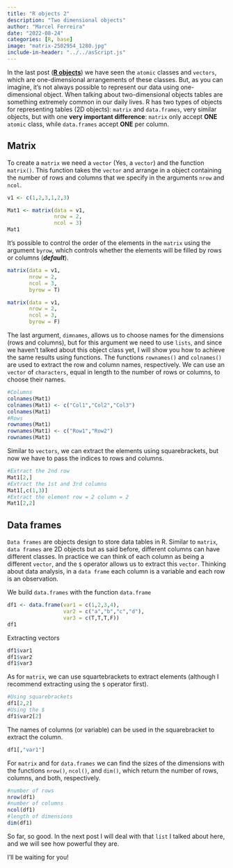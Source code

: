 ```yaml
---
title: "R objects 2"
description: "Two dimensional objects"
author: "Marcel Ferreira"
date: "2022-08-24"
categories: [R, base]
image: "matrix-2502954_1280.jpg"
include-in-header: "../../asScript.js"
---
```



<script async src="https://pagead2.googlesyndication.com/pagead/js/adsbygoogle.js?client=ca-pub-9124147692602552" crossorigin="anonymous"></script>


In the last post ([**R objects**](https://quartodomarcel.netlify.app/posts/r-objects/)) we have seen the `atomic` classes and `vectors`, which are one-dimensional arrangements of these classes. But, as you can imagine, it's not always possible to represent our data using one-dimensional object. When talking about two-dimensional objects tables are something extremely common in our daily lives. R has two types of objects for representing tables (2D objects): `matrix` and `data.frames`, very similar objects, but with one **very important difference**: `matrix` only accept **ONE** `atomic` class, while `data.frames` accept **ONE** per column.

## Matrix

To create a `matrix` we need a `vector` (Yes, a `vector`) and the function `matrix()`. This function takes the `vector` and arrange in a object containing the number of rows and columns that we specify in the arguments `nrow` and `ncol`.

```r
v1 <- c(1,2,3,1,2,3)

Mat1 <- matrix(data = v1,
               nrow = 2,
               ncol = 3)
Mat1
```

It's possible to control the order of the elements in the `matrix` using the argument `byrow`, which controls whether the elements will be filled by rows or columns (***default***).

```r
matrix(data = v1,
       nrow = 2,
       ncol = 3,
       byrow = T)

matrix(data = v1,
       nrow = 2,
       ncol = 3,
       byrow = F)
```

The last argument, `dimnames`, allows us to choose names for the dimensions (rows and columns), but for this argument we need to use `lists`, and since we haven't talked about this object class yet, I will show you how to achieve the same results using functions. The functions `rownames()` and `colnames()` are used to extract the row and column names, respectively. We can use an `vector` of `characters`, equal in length to the number of rows or columns, to choose their names.

```r
#Columns
colnames(Mat1)
colnames(Mat1) <- c("Col1","Col2","Col3")
colnames(Mat1)
#Rows
rownames(Mat1)
rownames(Mat1) <- c("Row1","Row2")
rownames(Mat1)
```

Similar to `vectors`, we can extract the elements using squarebrackets, but now we have to pass the indices to rows and columns.

```r
#Extract the 2nd row
Mat1[2,]
#Extract the 1st and 3rd columns
Mat1[,c(1,3)]
#Extract the element row = 2 column = 2
Mat1[2,2]
```

## Data frames

`Data frames` are objects design to store data tables in R. Similar to `matrix`, `data frames` are 2D objects but as said before, different columns can have different classes. In practice we can think of each column as being a different `vector`, and the `$` operator allows us to extract this `vector`. Thinking about data analysis, in a `data frame` each column is a variable and each row is an observation.

We build `data.frames` with the function `data.frame`

```r
df1 <- data.frame(var1 = c(1,2,3,4),
                  var2 = c("a","b","c","d"),
                  var3 = c(T,T,T,F))
df1
```

Extracting vectors

```r
df1$var1
df1$var2
df1$var3
```

As for `matrix`, we can use squartebrackets to extract elements (although I recommend extracting using the `$` operator first).

```r
#Using squarebrackets
df1[2,2]
#Using the $
df1$var2[2]
```

The names of columns (or variable) can be used in the squarebracket to extract the column.

```r
df1[,"var1"]
```

For `matrix` and for `data.frames` we can find the sizes of the dimensions with the functions `nrow()`, `ncol()`, and `dim()`, which return the number of rows, columns, and both, respectively.

```r
#number of rows
nrow(df1)
#number of columns
ncol(df1)
#length of dimensions
dim(df1)
```

So far, so good. In the next post I will deal with that `list` I talked about here, and we will see how powerful they are.

I'll be waiting for you!
